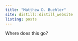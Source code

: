 ```yaml
---
title: "Matthew D. Buehler"
site: distill::distill_website
listing: posts
---
```


Where does this go?